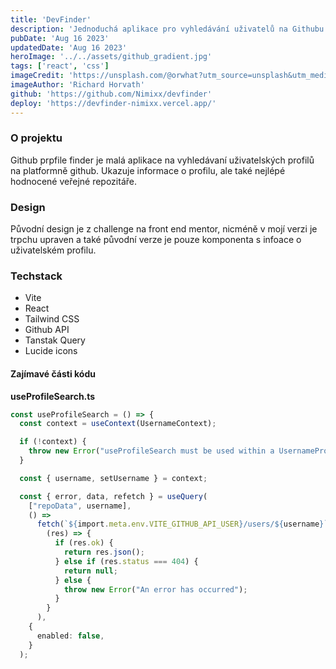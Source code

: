 ```yaml
---
title: 'DevFinder'
description: 'Jednoduchá aplikace pro vyhledávání uživatelů na Githubu. Využívá Github API a moderní technologie jako React Hooks, TanStak Query, Axios, Tailwind a další. Data jsou cachována a aplikace je plně responzivní.'
pubDate: 'Aug 16 2023'
updatedDate: 'Aug 16 2023'
heroImage: '../../assets/github_gradient.jpg'
tags: ['react', 'css']
imageCredit: 'https://unsplash.com/@orwhat?utm_source=unsplash&utm_medium=referral&utm_content=creditCopyText'
imageAuthor: 'Richard Horvath'
github: 'https://github.com/Nimixx/devfinder'
deploy: 'https://devfinder-nimixx.vercel.app/'
---
```


### O projektu

Github prpfile finder je malá aplikace na vyhledávaní uživatelských profilů na platformně github. Ukazuje informace o profilu, ale také nejlépé hodnocené veřejné repozitáře.

### Design

Původní design je z challenge na front end mentor, nicméně v mojí verzi je trpchu upraven a také původní verze je pouze komponenta s infoace o uživatelském profilu.

### Techstack

- Vite
- React
- Tailwind CSS
- Github API
- Tanstak Query
- Lucide icons

#### Zajímavé části kódu

**useProfileSearch.ts**

```typescript
const useProfileSearch = () => {
  const context = useContext(UsernameContext);

  if (!context) {
    throw new Error("useProfileSearch must be used within a UsernameProvider");
  }

  const { username, setUsername } = context;

  const { error, data, refetch } = useQuery(
    ["repoData", username],
    () =>
      fetch(`${import.meta.env.VITE_GITHUB_API_USER}/users/${username}`).then(
        (res) => {
          if (res.ok) {
            return res.json();
          } else if (res.status === 404) {
            return null;
          } else {
            throw new Error("An error has occurred");
          }
        }
      ),
    {
      enabled: false,
    }
  );
```
